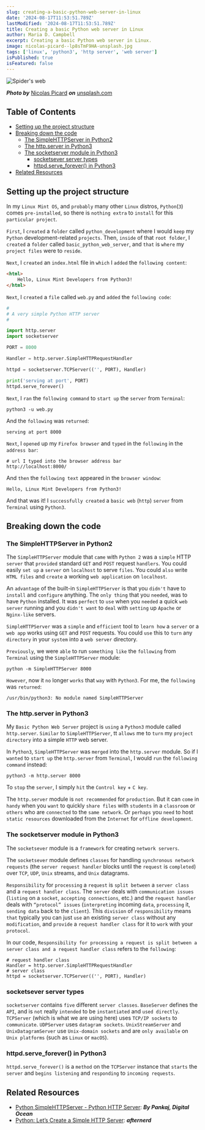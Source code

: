 ```yaml
---
slug: creating-a-basic-python-web-server-in-linux
date: '2024-08-17T11:53:51.789Z'
lastModified: '2024-08-17T11:53:51.789Z'
title: Creating a basic Python web server in Linux
author: Maria D. Campbell
excerpt: Creating a basic Python web server in Linux.
image: nicolas-picard--lp8sTmF9HA-unsplash.jpg
tags: ['linux', 'python3', 'http server', 'web server']
isPublished: true
isFeatured: false
---
```


![Spider's web](nicolas-picard--lp8sTmF9HA-unsplash.jpg)

**_Photo by_** [Nicolas Picard](https://unsplash.com/@artnok) **_on_**
[unsplash.com](https://unsplash.com/photos/selective-focus-photography-of-spiderweb--lp8sTmF9HA)

## Table of Contents

-   [Setting up the project structure](#setting-up-the-project-structure)
-   [Breaking down the code](#breaking-down-the-code)
    -   [The SimpleHTTPServer in Python2](#the-simplehttpserver-in-python2)
    -   [The http.server in Python3](#the-httpserver-in-python3)
    -   [The socketserver module in Python3](#the-socketserver-module-in-python3)
        -   [socketsever server types](#socketsever-server-types)
        -   [httpd.serve_forever() in Python3](#httpdserve-forever-in-python3)
-   [Related Resources](#related-resources)

## Setting up the project structure

In my `Linux Mint OS`, and `probably` many other `Linux` distros, `Python`(`3`)
comes `pre-installed`, so there is `nothing extra` to `install` for this
`particular project`.

`First`, I `created` a `folder` called `python_development` where I would `keep`
my `Python` development-related `projects`. Then, `inside` of that
`root folder`, I `created` a `folder` called `basic_python_web_server`, and
`that` is `where` my `project files` were to `reside`.

`Next`, I `created` an `index.html` file in `which` I `added` the
`following content`:

```html
<html>
	Hello, Linux Mint Developers from Python3!
</html>
```

`Next`, I `created` a `file` called `web.py` and `added` the `following code`:

```python
#
# A very simple Python HTTP server
#

import http.server
import socketserver

PORT = 8000

Handler = http.server.SimpleHTTPRequestHandler

httpd = socketserver.TCPServer(('', PORT), Handler)

print('serving at port', PORT)
httpd.serve_forever()
```

`Next`, I `ran` the `following command` to `start up` the `server` from
`Terminal`:

```shell
python3 -u web.py
```

And the `following` was `returned`:

```shell
serving at port 8000
```

`Next`, I `opened` up my `Firefox browser` and `typed` in the `following` in the
`address bar`:

```shell
# url I typed into the browser address bar
http://localhost:8000/
```

And `then` the `following text` appeared in the `browser window`:

```shell
Hello, Linux Mint Developers from Python3!
```

And that was it! I `successfully created` a `basic web` (`http`) `server` from
`Terminal` using `Python3`.

## Breaking down the code

### The SimpleHTTPServer in Python2

The `SimpleHTTPServer` module that `came` with `Python 2` was a `simple` HTTP
`server` that `provided` standard `GET` and `POST` request `handlers`. You could
easily `set up` a `server` on `localhost` to serve `files`. You could `also`
write `HTML files` and `create` a working `web application` on `localhost`.

An `advantage` of the built-in `SimpleHTTPServer` is that you `didn't` have to
`install` and `configure` anything. The `only thing` that you `needed`, was to
have `Python` installed. It was `perfect` to `use` when you `needed` a quick
`web server` running and you `didn't want` to `deal` with `setting` up `Apache`
or `Nginx-like` servers.

`SimpleHTTPServer` was a `simple` and `efficient` tool to `learn how` a `server`
or a `web app` works using `GET` and `POST` requests. You could `use` this to
`turn` any `directory` in your `system` into a `web server` directory.

`Previously`, we were `able` to run `something like` the `following` from
`Terminal` using the `SimpleHTTPServer` module:

```shell
python -m SimpleHTTPServer 8000
```

`However`, now it `no` longer `works` that `way` with `Python3`. For me, the
`following` was `returned`:

```shell
/usr/bin/python3: No module named SimpleHTTPServer
```

### The http.server in Python3

My `Basic Python Web Server` project is `using` a `Python3` module called
`http.server`. `Similar` to `SimpleHTTPServer`, tt `allows` me to `turn` my
`project directory` into a simple `HTTP` web server.

In `Python3`, `SimpleHTTPServer` was `merged` into the `http.server` module. So
if I `wanted` to `start up` the `http.server` from `Terminal`, I would `run` the
`following command` instead:

```shell
python3 -m http.server 8000
```

To `stop` the `server`, I simply `hit` the `Control key` + `C key`.

The `http.server` module is `not recommended` for `production`. But it can
`come` in `handy` when you `want` to quickly `share files` with `students` in a
`classroom` or `others` who are `connected` to the `same network`. Or `perhaps`
you `need` to host `static resources` downloaded from the `Internet` for
`offline development`.

### The socketserver module in Python3

The `socketsever` module is a `framework` for creating `network servers`.

The `socketsever` module defines `classes` for handling
`synchronous network requests` (the `server request handler` blocks until the
`request` is `completed`) over `TCP`, `UDP`, `Unix` streams, and `Unix`
datagrams.

`Responsibility` for `processing` a `request` is `split between` a
`server class` and a `request handler class`. The `server` deals with
`communication issues` (`listing` on a `socket`, `accepting connections`, etc.)
and the `request handler` deals with `“protocol” issues` (`interpreting`
incoming `data`, `processing` it, `sending data` back to the `client`). This
`division` of `responsibility` means `that` typically you can just `use` an
existing `server class` without any `modification`, and `provide` a
`request handler class` for it to `work` with your `protocol`.

In our code,
`Responsibility for processing a request is split between a server class and a request handler class`
refers to the `following`:

```shell
# request handler class
Handler = http.server.SimpleHTTPRequestHandler
# server class
httpd = socketserver.TCPServer(('', PORT), Handler)
```

### socketsever server types

`socketserver` contains `five` different `server classes`. `BaseServer` defines
the `API`, and is `not` really `intended` to be `instantiated` and
`used directly`. `TCPServer` (which is what we are using here) uses
`TCP/IP sockets` to `communicate`. `UDPServer` uses `datagram sockets`.
`UnixStreamServer` and `UnixDatagramServer` use `Unix-domain sockets` and are
`only available` on `Unix platforms` (such as `Linux` or `macOS`).

### httpd.serve_forever() in Python3

`httpd.serve_forever()` is a `method` on the `TCPServer` instance that `starts`
the `server` and `begins listening` and `responding` to `incoming requests`.

## Related Resources

-   [Python SimpleHTTPServer - Python HTTP Server](https://www.digitalocean.com/community/tutorials/python-simplehttpserver-http-server):
    **_By Pankaj, Digital Ocean_**
-   [Python: Let’s Create a Simple HTTP Server](https://www.afternerd.com/blog/python-http-server/):
    **_afternerd_**
